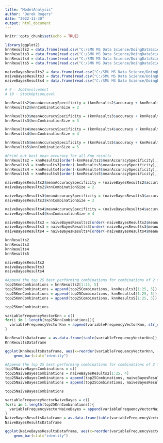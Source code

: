 ```yaml
---
title: "ModelAnalysis"
author: "Derek Rogers"
date: "2022-11-30"
output: html_document
---
```


```r
knitr::opts_chunk$set(echo = TRUE)
```

```r
library(ggplot2)
knnResults2 = data.frame(read.csv("C:/SMU MS Data Science/DoingDataScience6306/EmployeeAttrition/KnnResults/Combinations2/Results2.csv"))
knnResults3 = data.frame(read.csv("C:/SMU MS Data Science/DoingDataScience6306/EmployeeAttrition/KnnResults/Combinations2/Results3.csv"))
knnResults4 = data.frame(read.csv("C:/SMU MS Data Science/DoingDataScience6306/EmployeeAttrition/KnnResults/Combinations2/Results4.csv"))
knnResults5 = data.frame(read.csv("C:/SMU MS Data Science/DoingDataScience6306/EmployeeAttrition/KnnResults/Combinations2/Results5.csv"))
```

```r
naiveBayesResults2 = data.frame(read.csv("C:/SMU MS Data Science/DoingDataScience6306/EmployeeAttrition/NaiveBayesResults/Combinations1/Results2.csv"))
naiveBayesResults3 = data.frame(read.csv("C:/SMU MS Data Science/DoingDataScience6306/EmployeeAttrition/NaiveBayesResults/Combinations1/Results3.csv"))
naiveBayesResults4 = data.frame(read.csv("C:/SMU MS Data Science/DoingDataScience6306/EmployeeAttrition/NaiveBayesResults/Combinations1/Results4.csv"))
```

```r
# 9 - JobInvolvement
# 18 - StockOptionLevel
```

```r
knnResults2$meanAccuracySpecificity = (knnResults2$accuracy + knnResults2$specificity) / 2
knnResults2$knnCombinationSize = 2

knnResults3$meanAccuracySpecificity = (knnResults3$accuracy + knnResults3$specificity) / 2
knnResults3$knnCombinationSize = 3

knnResults4$meanAccuracySpecificity = (knnResults4$accuracy + knnResults4$specificity) / 2
knnResults4$knnCombinationSize = 4

knnResults5$meanAccuracySpecificity = (knnResults5$accuracy + knnResults5$specificity) / 2
knnResults5$knnCombinationSize = 5

#Print out best mean accuracy for all Knn results
knnResults2 = knnResults2[order(-knnResults2$meanAccuracySpecificity),]
knnResults3 = knnResults3[order(-knnResults3$meanAccuracySpecificity),]
knnResults4 = knnResults4[order(-knnResults4$meanAccuracySpecificity),]
knnResults5 = knnResults5[order(-knnResults5$meanAccuracySpecificity),]
```

```r
naiveBayesResults2$meanAccuracySpecificity = (naiveBayesResults2$accuracy + naiveBayesResults2$specificity) / 2
naiveBayesResults2$knnCombinationSize = 2

naiveBayesResults3$meanAccuracySpecificity = (naiveBayesResults3$accuracy + naiveBayesResults3$specificity) / 2
naiveBayesResults3$knnCombinationSize = 3

naiveBayesResults4$meanAccuracySpecificity = (naiveBayesResults4$accuracy + naiveBayesResults4$specificity) / 2
naiveBayesResults4$knnCombinationSize = 4

naiveBayesResults2 = naiveBayesResults2[order(-naiveBayesResults2$meanAccuracySpecificity),]
naiveBayesResults3 = naiveBayesResults3[order(-naiveBayesResults3$meanAccuracySpecificity),]
naiveBayesResults4 = naiveBayesResults4[order(-naiveBayesResults4$meanAccuracySpecificity),]
```

```r
knnResults2
knnResults3
knnResults4
knnResults5

naiveBayesResults2
naiveBayesResults3
naiveBayesResults4
```

```r
#Append the top 25 best performing combinations for combinations of 2 through 5
top25KnnCombinations = knnResults2[1:25, 5]
top25KnnCombinations = append(top25Combinations, knnResults3[1:25, 5])
top25KnnCombinations = append(top25Combinations, knnResults4[1:25, 5])
top25KnnCombinations = append(top25Combinations, knnResults5[1:25, 5])

top25KnnCombinations
```

```r
variableFrequencyVectorKnn = c()
for(i in 1:length(top25KnnCombinations)){
  variableFrequencyVectorKnn = append(variableFrequencyVectorKnn, str_split(top25KnnCombinations[i], " ")[[1]])
}

KnnResultsDataframe = as.data.frame(table(variableFrequencyVectorKnn))
KnnResultsDataframe

ggplot(KnnResultsDataframe, aes(x=reorder(variableFrequencyVectorKnn, -Freq), y = Freq)) + 
    geom_bar(stat="identity")
```

```r
#Append the top 25 best performing combinations for combinations of 2 through 5
top25NaiveBayesCombinations = c()
top25NaiveBayesCombinations = naiveBayesResults2[1:25, 4]
top25NaiveBayesCombinations = append(top25Combinations, naiveBayesResults3[1:25, 4])
top25NaiveBayesCombinations = append(top25Combinations, naiveBayesResults4[1:25, 4])

top25NaiveBayesCombinations
```

```r
variableFrequencyVectorNaiveBayes = c()
for(i in 1:length(top25KnnCombinations)){
  variableFrequencyVectorNaiveBayes = append(variableFrequencyVectorNaiveBayes, str_split(top25KnnCombinations[i], " ")[[1]])
}
NaiveBayesResultsDataframe = as.data.frame(table(variableFrequencyVectorNaiveBayes))
NaiveBayesResultsDataframe

ggplot(NaiveBayesResultsDataframe, aes(x=reorder(variableFrequencyVectorNaiveBayes, -Freq), y = Freq)) + 
    geom_bar(stat="identity")
```

```r

```

```r

```